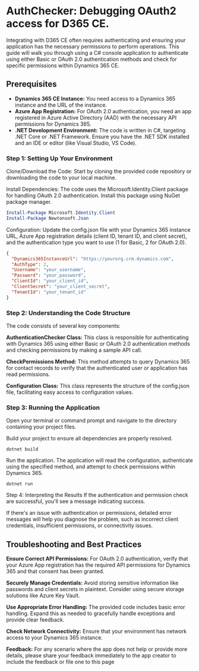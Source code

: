 # AuthChecker: Debugging OAuth2 access for D365 CE.

Integrating with D365 CE often requires authenticating and ensuring your application has the necessary permissions to perform operations. This guide will walk you through using a C# console application to authenticate using either Basic or OAuth 2.0 authentication methods and check for specific permissions within Dynamics 365 CE.

## Prerequisites
- **Dynamics 365 CE Instance:** You need access to a Dynamics 365 instance and the URL of the instance.
- **Azure App Registration:** For OAuth 2.0 authentication, you need an app registered in Azure Active Directory (AAD) with the necessary API permissions for Dynamics 365.
- **.NET Development Environment:** The code is written in C#, targeting .NET Core or .NET Framework. Ensure you have the .NET SDK installed and an IDE or editor (like Visual Studio, VS Code).

### Step 1: Setting Up Your Environment

Clone/Download the Code: Start by cloning the provided code repository or downloading the code to your local machine.

Install Dependencies: The code uses the Microsoft.Identity.Client package for handling OAuth 2.0 authentication. Install this package using NuGet package manager.

```PowerShell
Install-Package Microsoft.Identity.Client
Install-Package Newtonsoft.Json
```
Configuration: Update the config.json file with your Dynamics 365 instance URL, Azure App registration details (client ID, tenant ID, and client secret), and the authentication type you want to use (1 for Basic, 2 for OAuth 2.0).

```json
{
  "Dynamics365InstanceUrl": "https://yourorg.crm.dynamics.com",
  "AuthType": 2,
  "Username": "your_username",
  "Password": "your_password",
  "ClientId": "your_client_id",
  "ClientSecret": "your_client_secret",
  "TenantId": "your_tenant_id"
}
```

### Step 2: Understanding the Code Structure

The code consists of several key components:

**AuthenticationChecker Class:** This class is responsible for authenticating with Dynamics 365 using either Basic or OAuth 2.0 authentication methods and checking permissions by making a sample API call.

**CheckPermissions Method:** This method attempts to query Dynamics 365 for contact records to verify that the authenticated user or application has read permissions.

**Configuration Class:** This class represents the structure of the config.json file, facilitating easy access to configuration values.

### Step 3: Running the Application

Open your terminal or command prompt and navigate to the directory containing your project files.

Build your project to ensure all dependencies are properly resolved.

```Copy code
dotnet build
```
Run the application. The application will read the configuration, authenticate using the specified method, and attempt to check permissions within Dynamics 365.

```Copy code
dotnet run
```
Step 4: Interpreting the Results
If the authentication and permission check are successful, you'll see a message indicating success.

If there's an issue with authentication or permissions, detailed error messages will help you diagnose the problem, such as incorrect client credentials, insufficient permissions, or connectivity issues.

## Troubleshooting and Best Practices

**Ensure Correct API Permissions:** For OAuth 2.0 authentication, verify that your Azure App registration has the required API permissions for Dynamics 365 and that consent has been granted.

**Securely Manage Credentials:** Avoid storing sensitive information like passwords and client secrets in plaintext. Consider using secure storage solutions like Azure Key Vault.

**Use Appropriate Error Handling:** The provided code includes basic error handling. Expand this as needed to gracefully handle exceptions and provide clear feedback.

**Check Network Connectivity:** Ensure that your environment has network access to your Dynamics 365 instance.

**Feedback:** For any scenario where the app does not help or provide more details, please share your feedback immediately to the app creator to include the feedback or file one to this page